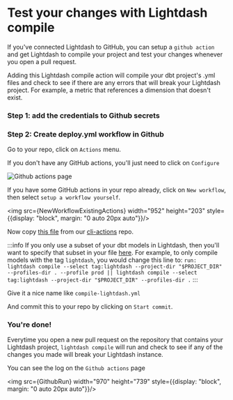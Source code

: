 
# Test your changes with Lightdash compile

If you've connected Lightdash to GitHub, you can setup a `github action` and get Lightdash to compile your project and test your changes whenever you open a pull request. 

Adding this Lightdash compile action will compile your dbt project's .yml files and check to see if there are any errors that will break your Lightdash project. For example, a metric that references a dimension that doesn't exist.

### Step 1: add the credentials to Github secrets

<GithubSecretsSnippet />

### Step 2: Create deploy.yml workflow in Github

Go to your repo, click on `Actions` menu.

If you don't have any GitHub actions, you'll just need to click on `Configure`

![Github actions page](./assets/github-actions.png)

If you have some GitHub actions in your repo already, click on `New workflow`, then select `setup a workflow yourself`.

<img src={NewWorkflowExistingActions} width="952" height="203" style={{display: "block", margin: "0 auto 20px auto"}}/>

Now copy [this file](https://github.com/lightdash/cli-actions/blob/main/compile.yml) from our [cli-actions](https://github.com/lightdash/cli-actions) repo.

:::info
If you only use a subset of your dbt models in Lightdash, then you'll want to specify that subset in your file [here](https://github.com/lightdash/cli-actions/blob/d91de777ed3668b537acd141b734eca75def4e52/compile.yml#L65). For example, to only compile models with the tag `lightdash`, you would change this line to: `run: lightdash compile --select tag:lightdash --project-dir "$PROJECT_DIR" --profiles-dir . --profile prod || lightdash compile --select tag:lightdash --project-dir "$PROJECT_DIR" --profiles-dir .`
:::

Give it a nice name like `compile-lightdash.yml`

And commit this to your repo by clicking on `Start commit`.


### You're done!

Everytime you open a new pull request on the repository that contains your Lightdash project, `lightdash compile` will run and check to see if any of the changes you made will break your Lightdash instance.

You can see the log on the `Github actions` page

<img src={GithubRun} width="970" height="739" style={{display: "block", margin: "0 auto 20px auto"}}/>